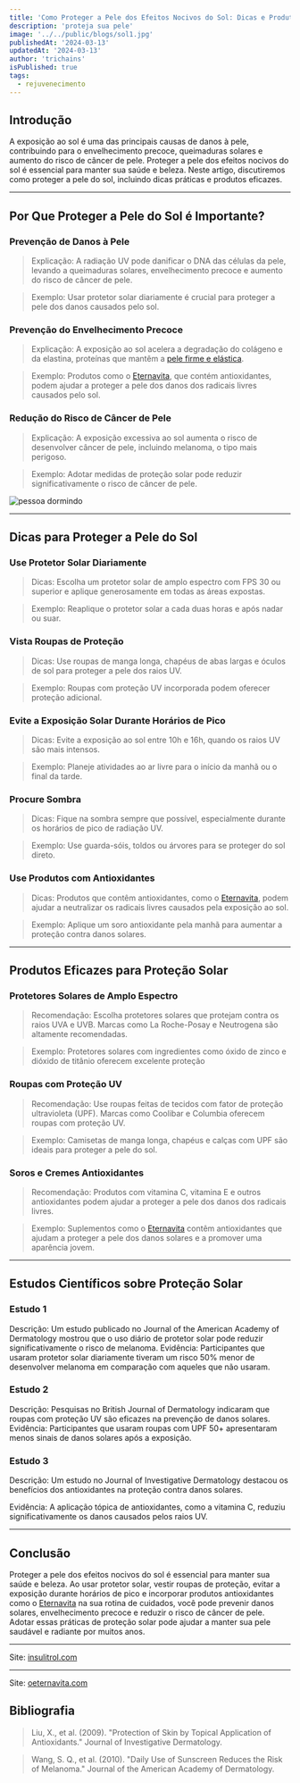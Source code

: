 ```yaml
---
title: 'Como Proteger a Pele dos Efeitos Nocivos do Sol: Dicas e Produtos Eficazes'
description: 'proteja sua pele'
image: '../../public/blogs/sol1.jpg'
publishedAt: '2024-03-13'
updatedAt: '2024-03-13'
author: 'trichains'
isPublished: true
tags:
  - rejuvenecimento
---
```


## Introdução

A exposição ao sol é uma das principais causas de danos à pele, contribuindo para o envelhecimento precoce, queimaduras solares e aumento do risco de câncer de pele. Proteger a pele dos efeitos nocivos do sol é essencial para manter sua saúde e beleza. Neste artigo, discutiremos como proteger a pele do sol, incluindo dicas práticas e produtos eficazes.

---

## Por Que Proteger a Pele do Sol é Importante?

 ### Prevenção de Danos à Pele

>  Explicação: A radiação UV pode danificar o DNA das células da pele, levando a queimaduras solares, envelhecimento precoce e aumento do risco de câncer de pele.

> Exemplo: Usar protetor solar diariamente é crucial para proteger a pele dos danos causados pelo sol.

###  Prevenção do Envelhecimento Precoce

> Explicação: A exposição ao sol acelera a degradação do colágeno e da elastina, proteínas que mantêm a [pele firme e elástica](https://pharmasix.com.br/blog/blogs/linhas-de-expressao).

> Exemplo: Produtos como o [Eternavita](https://sevenpharma.com.br/produto/eternavita-5-frascos/), que contém antioxidantes, podem ajudar a proteger a pele dos danos dos radicais livres causados pelo sol.


### Redução do Risco de Câncer de Pele

> Explicação: A exposição excessiva ao sol aumenta o risco de desenvolver câncer de pele, incluindo melanoma, o tipo mais perigoso.

> Exemplo: Adotar medidas de proteção solar pode reduzir significativamente o risco de câncer de pele.

<div style={{ display: 'flex', justifyContent: 'center' }}>
  <Image
    src="/blog/blogs/sol2.jpg"
    width={450}
    height={404}
    alt="pessoa dormindo"
  />
</div>

---

## Dicas para Proteger a Pele do Sol

### Use Protetor Solar Diariamente

> Dicas: Escolha um protetor solar de amplo espectro com FPS 30 ou superior e aplique generosamente em todas as áreas expostas.

> Exemplo: Reaplique o protetor solar a cada duas horas e após nadar ou suar.


### Vista Roupas de Proteção

> Dicas: Use roupas de manga longa, chapéus de abas largas e óculos de sol para proteger a pele dos raios UV.

> Exemplo: Roupas com proteção UV incorporada podem oferecer proteção adicional.

### Evite a Exposição Solar Durante Horários de Pico

> Dicas: Evite a exposição ao sol entre 10h e 16h, quando os raios UV são mais intensos.

> Exemplo: Planeje atividades ao ar livre para o início da manhã ou o final da tarde.

### Procure Sombra

> Dicas: Fique na sombra sempre que possível, especialmente durante os horários de pico de radiação UV.

> Exemplo: Use guarda-sóis, toldos ou árvores para se proteger do sol direto.

### Use Produtos com Antioxidantes

> Dicas: Produtos que contêm antioxidantes, como o [Eternavita](https://sevenpharma.com.br/produto/eternavita-5-frascos/), podem ajudar a neutralizar os radicais livres causados pela exposição ao sol.

> Exemplo: Aplique um soro antioxidante pela manhã para aumentar a proteção contra danos solares.

---

## Produtos Eficazes para Proteção Solar

### Protetores Solares de Amplo Espectro

> Recomendação: Escolha protetores solares que protejam contra os raios UVA e UVB. Marcas como La Roche-Posay e Neutrogena são altamente recomendadas.

> Exemplo: Protetores solares com ingredientes como óxido de zinco e dióxido de titânio oferecem excelente proteção

### Roupas com Proteção UV

> Recomendação: Use roupas feitas de tecidos com fator de proteção ultravioleta (UPF). Marcas como Coolibar e Columbia oferecem roupas com proteção UV.

> Exemplo: Camisetas de manga longa, chapéus e calças com UPF são ideais para proteger a pele do sol.


###  Soros e Cremes Antioxidantes

> Recomendação: Produtos com vitamina C, vitamina E e outros antioxidantes podem ajudar a proteger a pele dos danos dos radicais livres.

> Exemplo: Suplementos como o [Eternavita](https://sevenpharma.com.br/produto/eternavita-5-frascos/) contêm antioxidantes que ajudam a proteger a pele dos danos solares e a promover uma aparência jovem.


---

## Estudos Científicos sobre Proteção Solar

### Estudo 1

Descrição: Um estudo publicado no Journal of the American Academy of Dermatology mostrou que o uso diário de protetor solar pode reduzir significativamente o risco de melanoma.
Evidência: Participantes que usaram protetor solar diariamente tiveram um risco 50% menor de desenvolver melanoma em comparação com aqueles que não usaram.

### Estudo 2

Descrição: Pesquisas no British Journal of Dermatology indicaram que roupas com proteção UV são eficazes na prevenção de danos solares.
Evidência: Participantes que usaram roupas com UPF 50+ apresentaram menos sinais de danos solares após a exposição.


### Estudo 3

Descrição: Um estudo no Journal of Investigative Dermatology destacou os benefícios dos antioxidantes na proteção contra danos solares.

Evidência: A aplicação tópica de antioxidantes, como a vitamina C, reduziu significativamente os danos causados pelos raios UV.

---

## Conclusão

Proteger a pele dos efeitos nocivos do sol é essencial para manter sua saúde e beleza. Ao usar protetor solar, vestir roupas de proteção, evitar a exposição durante horários de pico e incorporar produtos antioxidantes como o [Eternavita](https://sevenpharma.com.br/produto/eternavita-5-frascos/) na sua rotina de cuidados, você pode prevenir danos solares, envelhecimento precoce e reduzir o risco de câncer de pele. Adotar essas práticas de proteção solar pode ajudar a manter sua pele saudável e radiante por muitos anos.

---

Site: [insulitrol.com](https://insulitrol.com/?utm_source=backlink1-insulitrol)

---

Site: [oeternavita.com](http://oeternavita.com)

## Bibliografia

> Liu, X., et al. (2009). "Protection of Skin by Topical Application of Antioxidants." Journal of Investigative Dermatology.

> Wang, S. Q., et al. (2010). "Daily Use of Sunscreen Reduces the Risk of Melanoma." Journal of the American Academy of Dermatology.



